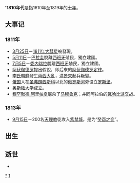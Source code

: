 {{Unreferenced|time=2018-09-25T09:22:05+00:00}}
{{DecadeTOC|1810}}
''''1810年代'''是指1810年至1819年的[[年代|十年]]。

== 大事记 ==
===1811年===
* [[3月25日|3月25日]]－[[1811年大彗星|1811年大彗星]]被發現。
* [[5月11日|5月11日]]－[[巴拉圭|巴拉圭]]脫離[[西班牙|西班牙]]殖民，獨立建國。
* [[7月5日|7月5日]]－[[委內瑞拉|委内瑞拉]]脫離[[西班牙|西班牙]]殖民，獨立建國。
* [[阿伏伽德罗|阿伏伽德罗]]提出假說，即后來的[[阿伏伽德罗定律|阿伏伽德罗定律]]。
* [[李氏朝鮮|李氏朝鮮]]發生[[兩西大亂|兩西大亂]]，[[洪景來|洪景來]]起兵叛變。
* [[俄国|俄国]]人在[[圣弗朗西斯科|圣弗朗西斯科]]以北的[[俄罗斯河|俄罗斯河]]旁设立[[罗斯堡|罗斯堡]]。
* [[奥斯陆大学|奥斯陆大学]]成立。
*[[穆罕默德·阿里帕夏|穆罕默德·阿里帕夏]]屠杀了[[马穆鲁克|马穆鲁克]]；并同阿拉伯的[[奥斯曼－沙特战争|瓦哈比派交战]]。
===1813年===
* [[9月15日|9月15日]]－200名[[天理教|天理教]]徒攻入[[紫禁城|紫禁城]]，是为“[[癸酉之变|癸酉之变]]”。

== 出生 ==
== 逝世 ==
*

{{世紀|19}}

[[Category:1810年代|*]]
[[Category:19世纪各年代|1]]